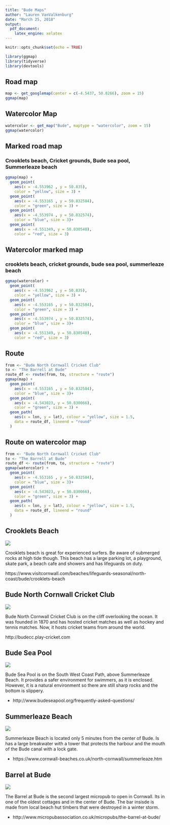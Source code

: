 ```yaml
---
title: "Bude Maps"
author: "Lauren VanValkenburg"
date: "March 25, 2018"
output: 
  pdf_document: 
    latex_engine: xelatex
---
```


```r
knitr::opts_chunk$set(echo = TRUE)
```

```r
library(ggmap)
library(tidyverse)
library(devtools)
```

## Road map

```r
map <- get_googlemap(center = c(-4.5437, 50.8266), zoom = 15)
ggmap(map)
```

## Watercolor Map

```r
watercolor <- get_map("Bude", maptype = "watercolor", zoom = 15)
ggmap(watercolor)
```

## Marked road map
### Crooklets beach, Cricket grounds, Bude sea pool, Summerleaze beach

```r
ggmap(map) +
  geom_point(
    aes(x = -4.553962 , y = 50.835),
    color = "yellow", size = 3) +
  geom_point(
    aes(x = -4.553165 , y = 50.832584),
    color = "green", size = 3) +
  geom_point(
    aes(x = -4.553974 , y = 50.832574),
    color = "blue", size = 3)+
  geom_point(
    aes(x = -4.551349, y = 50.830540),
    color = "red", size = 3)
```

## Watercolor marked map
### crooklets beach, cricket grounds, bude sea pool, summerleaze beach

```r
ggmap(watercolor) +
  geom_point(
    aes(x = -4.553962 , y = 50.835),
    color = "yellow", size = 3) +
  geom_point(
    aes(x = -4.553165 , y = 50.832584),
    color = "green", size = 3) +
  geom_point(
    aes(x = -4.553974 , y = 50.832574),
    color = "blue", size = 3)+
  geom_point(
    aes(x = -4.551349, y = 50.830540),
    color = "red", size = 3)
```

## Route
```r
from <- "Bude North Cornwall Cricket Club"
to <- "The Barrell at Bude"
route_df <- route(from, to, structure = "route")
ggmap(map) +
  geom_point(
    aes(x = -4.553165 , y = 50.832584),
    color = "blue", size = 3)+
  geom_point(
    aes(x = -4.543023, y = 50.830066),
    color = "green", size = 3) +
  geom_path(
    aes(x = lon, y = lat), colour = "yellow", size = 1.5,
    data = route_df, lineend = "round"
  )
```

## Route on watercolor map
```r
from <- "Bude North Cornwall Cricket Club"
to <- "The Barrell at Bude"
route_df <- route(from, to, structure = "route")
ggmap(watercolor) +
  geom_point(
    aes(x = -4.553165 , y = 50.832584),
    color = "blue", size = 3)+
  geom_point(
    aes(x = -4.543023, y = 50.830066),
    color = "green", size = 3) +
  geom_path(
    aes(x = lon, y = lat), colour = "yellow", size = 1.5,
    data = route_df, lineend = "round"
  )
```

## Crooklets Beach

![](crookletsbeach.jpg)

Crooklets beach is great for experienced surfers. Be aware of submerged rocks at high tide though. This beach has a large parking lot, a playground, skate park, a beach cafe and showers and has lifeguards on duty. 

https://www.visitcornwall.com/beaches/lifeguards-seasonal/north-coast/bude/crooklets-beach

## Bude North Cornwall Cricket Club

![](cricket.jpg)

Bude North Cornwall Cricket Club is on the cliff overlooking the ocean. It was founded in 1870 and has hosted cricket matches as well as hockey and tennis matches. Now, it hosts cricket teams from around the world. 

http://budecc.play-cricket.com

## Bude Sea Pool

![](seapool.jpg)

Bude Sea Pool is on the South West Coast Path, above Summerleaze Beach. It provides a safer environment for swimmers, as it is enclosed. However, it is a natural environment so there are still sharp rocks and the bottom is slippery. 

- http://www.budeseapool.org/frequently-asked-questions/
  
## Summerleaze Beach
  
![](summerleaze.jpg)

Summerleaze Beach is located only 5 minutes from the center of Bude. Is has a large breakwater with a tower that protects the harbour and the mouth of the Bude canal with a lock gate. 

- https://www.cornwall-beaches.co.uk/north-cornwall/summerleaze.htm

## Barrel at Bude

![](barrelatbude.jpg)

The Barrel at Bude is the second largest micropub to open in Cornwall. Its in one of the oldest cottages and in the center of Bude. The bar insisde is made from local beach hut timbers that were destroyed in a winter storm. 

- http://www.micropubassociation.co.uk/micropubs/the-barrel-at-bude/
